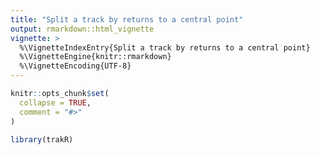```yaml
---
title: "Split a track by returns to a central point"
output: rmarkdown::html_vignette
vignette: >
  %\VignetteIndexEntry{Split a track by returns to a central point}
  %\VignetteEngine{knitr::rmarkdown}
  %\VignetteEncoding{UTF-8}
---
```


```r
knitr::opts_chunk$set(
  collapse = TRUE,
  comment = "#>"
)
```

```r
library(trakR)
```
